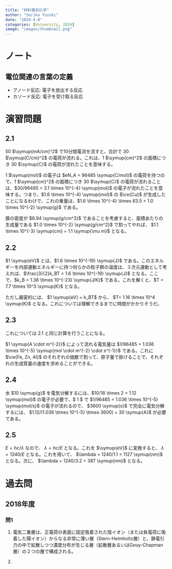 ```yaml
---
title: "材料電気化学"
author: "Serika Yuzuki"
date: "2024-4-8"
categories: [University, 2024]
image: "images/thumbnail.png"
---
```


# ノート

## 電位関連の言葉の定義

- アノード反応: 電子を放出する反応
- カソード反応: 電子を受け取る反応

# 演習問題

## 2.1

50 $\symup{mA/cm}^2$ で10分間電流を流すと、合計で 30 $\symup{C/cm}^2$ の電荷が流れる。これは、1 $\symup{cm}^2$ の面積につき 30 $\symup{C}$ の電荷が流れたことを意味する。

1 $\symup{mol}$ の電子は $eN_A = 96485 \symup{C/mol}$ の電荷を持つので、1 $\symup{cm}^2$ の面積につき 30 $\symup{C}$ の電荷が流れることは、$30/96485 = 3.1 \times 10^{-4} \symup{mol}$ の電子が流れたことを意味する。つまり、$1.6 \times 10^{-4} \symup{mol}$ の $\ce{Cu}$ が生成したことになるわけで、これの重量は、$1.6 \times 10^{-4} \times 63.5 = 1.0 \times 10^{-2} \symup{g}$ である。

膜の密度が $8.94 \symup{g/cm^3}$ であることを考慮すると、面積あたりの生成量である $1.0 \times 10^{-2} \symup{g/cm^2}$ で割ってやれば、 $1.1 \times 10^{-3} \symup{cm} = 1.1 \symup{\mu m}$ となる。

## 2.2

$1 \symup{eV}$ とは、$1.6 \times 10^{-19} \symup{J}$ である。このエネルギーを内部運動エネルギーに持つ何らかの粒子群の温度は、３次元運動として考えれば、$\frac{3}{2}k_BT = 1.6 \times 10^{-19} \symup{J}$ となる。ここで、$k_B = 1.38 \times 10^{-23} \symup{J/K}$ である。これを解くと、$T = 7.7 \times 10^3 \symup{K}$ となる。

ただし厳密的には、 $1 \symup{eV} = k_BT$ から、 $T= 1.16 \times 10^4 \symup{K}$ となる。これについては理解できるまでに時間がかかりそうだ。

## 2.3

これについては 2.1 と同じ計算を行うことになる。

$1 \symup{A \cdot m^{-2}}$ によって流れる電気量は $1/96485 = 1.036 \times 10^{-5} \symup{mol \cdot m^{-2} \cdot s^{-1}}$ である。これに $\ce{Fe, Zn, Al}$ のそれぞれの価数で割って、原子量で掛けることで、それぞれの生成質量の速度を求めることができる。

## 2.4

水 $10 \symup{g}$ を電気分解するには、$10/18 \times 2 = 1.12 \symup{mol}$ の電子が必要で、$ 1 \symup{A} $ で $1/96485 = 1.036 \times 10^{-5} \symup{mol/s}$ の電子が流れるので、 $3600 \symup{s}$ で完全に電気分解するには、 $1.12/(1.036 \times 10^{-5} \times 3600) = 30 \symup{A}$ が必要である。

## 2.5

$E= hc/\lambda$ なので、 $\lambda = hc/E$ となる。これを $\symup{eV}$ に変換すると、 $\lambda = 1240/E$ となる。これを用いて、 $\lambda = 1240/1.1 = 1127 \symup{nm}$ となる。次に、 $\lambda = 1240/3.2 = 387 \symup{nm}$ となる。

# 過去問

## 2018年度

### 問1

1. 電気二重層は、正電荷の表面に固定吸着された陰イオン（または負電荷に吸着した陽イオン）からなる非常に薄い層（Stern-Helmholtz層）と、静電引力の中で拡散しつつ濃度分布が生じる層（拡散層あるいはGouy-Chapman層）の２つの層で構成される。

2. 



